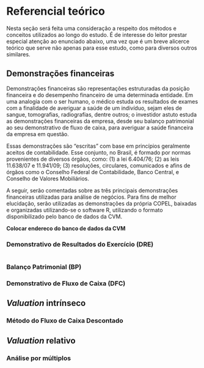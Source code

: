 # Referencial teórico

Nesta seção será feita uma consideração a respeito dos métodos e conceitos utilizados ao longo do estudo. É de interesse do leitor prestar especial atenção ao enunciado abaixo, uma vez que é um breve alicerce teórico que serve não apenas para esse estudo, como para diversos outros similares.

## Demonstrações financeiras

Demonstrações financeiras são representações estruturadas da posição financeira e do desempenho financeiro de uma determinada entidade. Em uma analogia com o ser humano, o médico estuda os resultados de exames com a finalidade de averiguar a saúde de um indivíduo, sejam eles de sangue, tomografias, radiografias, dentre outros; o investidor astuto estuda as demonstrações financeiras da empresa, desde seu balanço patrimonial ao seu demonstrativo de fluxo de caixa, para averiguar a saúde financeira da empresa em questão.

Essas demonstrações são "escritas" com base em princípios geralmente aceitos de contabilidade. Esse conjunto, no Brasil, é formado por normas provenientes de diversos órgãos, como: (1) a lei 6.404/76; (2) as leis 11.638/07 e 11.941/09; (3) resoluções, circulares, comunicados e afins de órgãos como o Conselho Federal de Contabilidade, Banco Central, e Conselho de Valores Mobiliários.

A seguir, serão comentadas sobre as três principais demonstrações financeiras utilizadas para análise de negócios. Para fins de melhor elucidação, serão utilizadas as demonstrações da própria COPEL, baixadas e organizadas utilizando-se o software R, utilizando o formato disponibilizado pelo banco de dados da CVM.

**Colocar endereco do banco de dados da CVM**

### Demonstrativo de Resultados do Exercício (DRE)

```r

```

### Balanço Patrimonial (BP)

### Demonstrativo de Fluxo de Caixa (DFC)

## _Valuation_ intrínseco

### Método do Fluxo de Caixa Descontado

## _Valuation_ relativo

### Análise por múltiplos